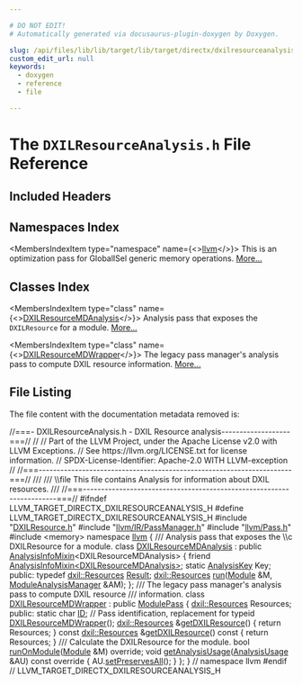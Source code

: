 ```yaml
---

# DO NOT EDIT!
# Automatically generated via docusaurus-plugin-doxygen by Doxygen.

slug: /api/files/lib/lib/target/lib/target/directx/dxilresourceanalysis-h
custom_edit_url: null
keywords:
  - doxygen
  - reference
  - file

---
```





# The `DXILResourceAnalysis.h` File Reference

<DoxygenPage pluginConfig={pluginConfig}>



## Included Headers

<IncludesList>
<IncludesListItem
  filePath="DXILResource.h"
  permalink="/docs/api/files/lib/lib/target/lib/target/directx/dxilresource-h"
  isLocal="true" />
<IncludesListItem
  filePath="llvm/IR/PassManager.h"
  permalink="/docs/api/files/include/include/llvm/include/llvm/ir/passmanager-h"
  isLocal="true" />
<IncludesListItem
  filePath="llvm/Pass.h"
  permalink="/docs/api/files/include/include/llvm/pass-h"
  isLocal="true" />
<IncludesListItem
  filePath="memory"
  permalink=""
  isLocal="false" />
</IncludesList>

## Namespaces Index

<MembersIndex>

<MembersIndexItem
  type="namespace"
  name={<><a href="/docs/api/namespaces/llvm">llvm</a></>}>
This is an optimization pass for GlobalISel generic memory operations. <a href="/docs/api/namespaces/llvm/#details">More...</a>
</MembersIndexItem>

</MembersIndex>

## Classes Index

<MembersIndex>

<MembersIndexItem
  type="class"
  name={<><a href="/docs/api/classes/llvm/dxilresourcemdanalysis">DXILResourceMDAnalysis</a></>}>
Analysis pass that exposes the <code>DXILResource</code> for a module. <a href="/docs/api/classes/llvm/dxilresourcemdanalysis/#details">More...</a>
</MembersIndexItem>

<MembersIndexItem
  type="class"
  name={<><a href="/docs/api/classes/llvm/dxilresourcemdwrapper">DXILResourceMDWrapper</a></>}>
The legacy pass manager&#39;s analysis pass to compute DXIL resource information. <a href="/docs/api/classes/llvm/dxilresourcemdwrapper/#details">More...</a>
</MembersIndexItem>

</MembersIndex>


## File Listing

The file content with the documentation metadata removed is:

<ProgramListing>

<Link id="l00001" /><CodeLine lineNumber="1"><Highlight kind="comment">//===- DXILResourceAnalysis.h   - DXIL Resource analysis-------------------===//</Highlight><Highlight kind="normal"></Highlight></CodeLine>
<Link id="l00002" /><CodeLine lineNumber="2"><Highlight kind="normal"></Highlight><Highlight kind="comment">//</Highlight><Highlight kind="normal"></Highlight></CodeLine>
<Link id="l00003" /><CodeLine lineNumber="3"><Highlight kind="normal"></Highlight><Highlight kind="comment">// Part of the LLVM Project, under the Apache License v2.0 with LLVM Exceptions.</Highlight><Highlight kind="normal"></Highlight></CodeLine>
<Link id="l00004" /><CodeLine lineNumber="4"><Highlight kind="normal"></Highlight><Highlight kind="comment">// See https://llvm.org/LICENSE.txt for license information.</Highlight><Highlight kind="normal"></Highlight></CodeLine>
<Link id="l00005" /><CodeLine lineNumber="5"><Highlight kind="normal"></Highlight><Highlight kind="comment">// SPDX-License-Identifier: Apache-2.0 WITH LLVM-exception</Highlight><Highlight kind="normal"></Highlight></CodeLine>
<Link id="l00006" /><CodeLine lineNumber="6"><Highlight kind="normal"></Highlight><Highlight kind="comment">//</Highlight><Highlight kind="normal"></Highlight></CodeLine>
<Link id="l00007" /><CodeLine lineNumber="7"><Highlight kind="normal"></Highlight><Highlight kind="comment">//===----------------------------------------------------------------------===//</Highlight><Highlight kind="comment"></Highlight></CodeLine>
<Link id="l00008" /><CodeLine lineNumber="8"><Highlight kind="comment">///</Highlight></CodeLine>
<Link id="l00009" /><CodeLine lineNumber="9"><Highlight kind="comment">/// \\file This file contains Analysis for information about DXIL resources.</Highlight></CodeLine>
<Link id="l00010" /><CodeLine lineNumber="10"><Highlight kind="comment">///</Highlight><Highlight kind="normal"></Highlight></CodeLine>
<Link id="l00011" /><CodeLine lineNumber="11"><Highlight kind="normal"></Highlight><Highlight kind="comment">//===----------------------------------------------------------------------===//</Highlight><Highlight kind="normal"></Highlight></CodeLine>
<Link id="l00012" /><CodeLine lineNumber="12"><Highlight kind="normal"></Highlight></CodeLine>
<Link id="l00013" /><CodeLine lineNumber="13"><Highlight kind="normal"></Highlight><Highlight kind="preprocessor">#ifndef LLVM&#95;TARGET&#95;DIRECTX&#95;DXILRESOURCEANALYSIS&#95;H</Highlight><Highlight kind="normal"></Highlight></CodeLine>
<Link id="l00014" /><CodeLine lineNumber="14"><Highlight kind="normal"></Highlight><Highlight kind="preprocessor">#define LLVM&#95;TARGET&#95;DIRECTX&#95;DXILRESOURCEANALYSIS&#95;H</Highlight><Highlight kind="normal"></Highlight></CodeLine>
<Link id="l00015" /><CodeLine lineNumber="15"><Highlight kind="normal"></Highlight></CodeLine>
<Link id="l00016" /><CodeLine lineNumber="16"><Highlight kind="normal"></Highlight><Highlight kind="preprocessor">#include &quot;<a href="/docs/api/files/lib/lib/target/lib/target/directx/dxilresource-h">DXILResource.h</a>&quot;</Highlight><Highlight kind="normal"></Highlight></CodeLine>
<Link id="l00017" /><CodeLine lineNumber="17"><Highlight kind="normal"></Highlight><Highlight kind="preprocessor">#include &quot;<a href="/docs/api/files/include/include/llvm/include/llvm/ir/passmanager-h">llvm/IR/PassManager.h</a>&quot;</Highlight><Highlight kind="normal"></Highlight></CodeLine>
<Link id="l00018" /><CodeLine lineNumber="18"><Highlight kind="normal"></Highlight><Highlight kind="preprocessor">#include &quot;<a href="/docs/api/files/include/include/llvm/pass-h">llvm/Pass.h</a>&quot;</Highlight><Highlight kind="normal"></Highlight></CodeLine>
<Link id="l00019" /><CodeLine lineNumber="19"><Highlight kind="normal"></Highlight><Highlight kind="preprocessor">#include &lt;memory&gt;</Highlight><Highlight kind="normal"></Highlight></CodeLine>
<Link id="l00020" /><CodeLine lineNumber="20"><Highlight kind="normal"></Highlight></CodeLine>
<Link id="l00021" /><CodeLine lineNumber="21"><Highlight kind="normal"></Highlight><Highlight kind="keyword">namespace </Highlight><Highlight kind="normal"><a href="/docs/api/namespaces/llvm">llvm</a> &#123;</Highlight><Highlight kind="comment"></Highlight></CodeLine>
<Link id="l00022" /><CodeLine lineNumber="22"><Highlight kind="comment">/// Analysis pass that exposes the \\c DXILResource for a module.</Highlight><Highlight kind="normal"></Highlight></CodeLine>
<Link id="l00023" /><CodeLine lineNumber="23" lineLink="/docs/api/classes/llvm/dxilresourcemdanalysis"><Highlight kind="normal"></Highlight><Highlight kind="keyword">class </Highlight><Highlight kind="normal"><a href="/docs/api/classes/llvm/dxilresourcemdanalysis">DXILResourceMDAnalysis</a></Highlight></CodeLine>
<Link id="l00024" /><CodeLine lineNumber="24"><Highlight kind="normal">    : </Highlight><Highlight kind="keyword">public</Highlight><Highlight kind="normal"> <a href="/docs/api/structs/llvm/analysisinfomixin">AnalysisInfoMixin</a>&lt;DXILResourceMDAnalysis&gt; &#123;</Highlight></CodeLine>
<Link id="l00025" /><CodeLine lineNumber="25"><Highlight kind="normal">  </Highlight><Highlight kind="keyword">friend</Highlight><Highlight kind="normal"> <a href="/docs/api/structs/llvm/analysisinfomixin">AnalysisInfoMixin&lt;DXILResourceMDAnalysis&gt;</a>;</Highlight></CodeLine>
<Link id="l00026" /><CodeLine lineNumber="26"><Highlight kind="normal">  </Highlight><Highlight kind="keyword">static</Highlight><Highlight kind="normal"> <a href="/docs/api/structs/llvm/analysiskey">AnalysisKey</a> Key;</Highlight></CodeLine>
<Link id="l00027" /><CodeLine lineNumber="27"><Highlight kind="normal"></Highlight></CodeLine>
<Link id="l00028" /><CodeLine lineNumber="28"><Highlight kind="normal"></Highlight><Highlight kind="keyword">public</Highlight><Highlight kind="normal">:</Highlight></CodeLine>
<Link id="l00029" /><CodeLine lineNumber="29" lineLink="/docs/api/classes/llvm/dxilresourcemdanalysis/#a1bfc8a0dbe3be47397e11eea8a7c41d8"><Highlight kind="normal">  </Highlight><Highlight kind="keyword">typedef</Highlight><Highlight kind="normal"> <a href="/docs/api/classes/llvm/dxil/resources">dxil::Resources</a> <a href="/docs/api/classes/llvm/dxilresourcemdanalysis/#a1bfc8a0dbe3be47397e11eea8a7c41d8">Result</a>;</Highlight></CodeLine>
<Link id="l00030" /><CodeLine lineNumber="30"><Highlight kind="normal">  <a href="/docs/api/classes/llvm/dxil/resources">dxil::Resources</a> <a href="/docs/api/classes/llvm/dxilresourcemdanalysis/#a777cd2f663a25d2a251c2a33fb24f398">run</a>(<a href="/docs/api/classes/llvm/module">Module</a> &amp;M, <a href="/docs/api/namespaces/llvm/#af9c9208365fd9ce11392b4d79485e259">ModuleAnalysisManager</a> &amp;AM);</Highlight></CodeLine>
<Link id="l00031" /><CodeLine lineNumber="31"><Highlight kind="normal">&#125;;</Highlight></CodeLine>
<Link id="l00032" /><CodeLine lineNumber="32"><Highlight kind="normal"></Highlight><Highlight kind="comment"></Highlight></CodeLine>
<Link id="l00033" /><CodeLine lineNumber="33"><Highlight kind="comment">/// The legacy pass manager&#39;s analysis pass to compute DXIL resource</Highlight></CodeLine>
<Link id="l00034" /><CodeLine lineNumber="34"><Highlight kind="comment">/// information.</Highlight><Highlight kind="normal"></Highlight></CodeLine>
<Link id="l00035" /><CodeLine lineNumber="35" lineLink="/docs/api/classes/llvm/dxilresourcemdwrapper"><Highlight kind="normal"></Highlight><Highlight kind="keyword">class </Highlight><Highlight kind="normal"><a href="/docs/api/classes/llvm/dxilresourcemdwrapper/#a455b03e9f2f27297ce81813dc527049d">DXILResourceMDWrapper</a> : </Highlight><Highlight kind="keyword">public</Highlight><Highlight kind="normal"> <a href="/docs/api/classes/llvm/modulepass/#a723659a08d210f4f566887bda3f9f976">ModulePass</a> &#123;</Highlight></CodeLine>
<Link id="l00036" /><CodeLine lineNumber="36"><Highlight kind="normal">  <a href="/docs/api/classes/llvm/dxil/resources">dxil::Resources</a> Resources;</Highlight></CodeLine>
<Link id="l00037" /><CodeLine lineNumber="37"><Highlight kind="normal"></Highlight></CodeLine>
<Link id="l00038" /><CodeLine lineNumber="38"><Highlight kind="normal"></Highlight><Highlight kind="keyword">public</Highlight><Highlight kind="normal">:</Highlight></CodeLine>
<Link id="l00039" /><CodeLine lineNumber="39" lineLink="/docs/api/classes/llvm/dxilresourcemdwrapper/#a25134dda781000c228d8eba2b09392e1"><Highlight kind="normal">  </Highlight><Highlight kind="keyword">static</Highlight><Highlight kind="normal"> </Highlight><Highlight kind="keywordtype">char</Highlight><Highlight kind="normal"> <a href="/docs/api/classes/llvm/dxilresourcemdwrapper/#a25134dda781000c228d8eba2b09392e1">ID</a>; </Highlight><Highlight kind="comment">// Pass identification, replacement for typeid</Highlight><Highlight kind="normal"></Highlight></CodeLine>
<Link id="l00040" /><CodeLine lineNumber="40"><Highlight kind="normal"></Highlight></CodeLine>
<Link id="l00041" /><CodeLine lineNumber="41"><Highlight kind="normal">  <a href="/docs/api/classes/llvm/dxilresourcemdwrapper/#a455b03e9f2f27297ce81813dc527049d">DXILResourceMDWrapper</a>();</Highlight></CodeLine>
<Link id="l00042" /><CodeLine lineNumber="42"><Highlight kind="normal"></Highlight></CodeLine>
<Link id="l00043" /><CodeLine lineNumber="43" lineLink="/docs/api/classes/llvm/dxilresourcemdwrapper/#a27ddb957818693dd34819cd249a489c6"><Highlight kind="normal">  <a href="/docs/api/classes/llvm/dxil/resources">dxil::Resources</a> &amp;<a href="/docs/api/classes/llvm/dxilresourcemdwrapper/#a27ddb957818693dd34819cd249a489c6">getDXILResource</a>() &#123; </Highlight><Highlight kind="keywordflow">return</Highlight><Highlight kind="normal"> Resources; &#125;</Highlight></CodeLine>
<Link id="l00044" /><CodeLine lineNumber="44" lineLink="/docs/api/classes/llvm/dxilresourcemdwrapper/#a5d364d6c23ae2546045b57c00a3785b8"><Highlight kind="normal">  </Highlight><Highlight kind="keyword">const</Highlight><Highlight kind="normal"> <a href="/docs/api/classes/llvm/dxil/resources">dxil::Resources</a> &amp;<a href="/docs/api/classes/llvm/dxilresourcemdwrapper/#a5d364d6c23ae2546045b57c00a3785b8">getDXILResource</a>()</Highlight><Highlight kind="keyword"> const </Highlight><Highlight kind="normal">&#123; </Highlight><Highlight kind="keywordflow">return</Highlight><Highlight kind="normal"> Resources; &#125;</Highlight></CodeLine>
<Link id="l00045" /><CodeLine lineNumber="45"><Highlight kind="normal"></Highlight><Highlight kind="comment"></Highlight></CodeLine>
<Link id="l00046" /><CodeLine lineNumber="46"><Highlight kind="comment">  /// Calculate the DXILResource for the module.</Highlight><Highlight kind="normal"></Highlight></CodeLine>
<Link id="l00047" /><CodeLine lineNumber="47"><Highlight kind="normal">  </Highlight><Highlight kind="keywordtype">bool</Highlight><Highlight kind="normal"> <a href="/docs/api/classes/llvm/dxilresourcemdwrapper/#abc3afaf9565f477f08d8403d4aacec72">runOnModule</a>(<a href="/docs/api/classes/llvm/module">Module</a> &amp;M) </Highlight><Highlight kind="keyword">override</Highlight><Highlight kind="normal">;</Highlight></CodeLine>
<Link id="l00048" /><CodeLine lineNumber="48"><Highlight kind="normal"></Highlight></CodeLine>
<Link id="l00049" /><CodeLine lineNumber="49" lineLink="/docs/api/classes/llvm/dxilresourcemdwrapper/#a2418a7db96d992f63f1253c7a3e6b77e"><Highlight kind="normal">  </Highlight><Highlight kind="keywordtype">void</Highlight><Highlight kind="normal"> <a href="/docs/api/classes/llvm/dxilresourcemdwrapper/#a2418a7db96d992f63f1253c7a3e6b77e">getAnalysisUsage</a>(<a href="/docs/api/classes/llvm/analysisusage">AnalysisUsage</a> &amp;AU)</Highlight><Highlight kind="keyword"> const override </Highlight><Highlight kind="normal">&#123;</Highlight></CodeLine>
<Link id="l00050" /><CodeLine lineNumber="50"><Highlight kind="normal">    AU.<a href="/docs/api/classes/llvm/analysisusage/#af22b06a6a4f9df80454071685a0d6a02">setPreservesAll</a>();</Highlight></CodeLine>
<Link id="l00051" /><CodeLine lineNumber="51"><Highlight kind="normal">  &#125;</Highlight></CodeLine>
<Link id="l00052" /><CodeLine lineNumber="52"><Highlight kind="normal">&#125;;</Highlight></CodeLine>
<Link id="l00053" /><CodeLine lineNumber="53"><Highlight kind="normal">&#125; </Highlight><Highlight kind="comment">// namespace llvm</Highlight><Highlight kind="normal"></Highlight></CodeLine>
<Link id="l00054" /><CodeLine lineNumber="54"><Highlight kind="normal"></Highlight></CodeLine>
<Link id="l00055" /><CodeLine lineNumber="55"><Highlight kind="normal"></Highlight><Highlight kind="preprocessor">#endif </Highlight><Highlight kind="comment">// LLVM&#95;TARGET&#95;DIRECTX&#95;DXILRESOURCEANALYSIS&#95;H</Highlight><Highlight kind="normal"></Highlight></CodeLine>

</ProgramListing>


</DoxygenPage>
